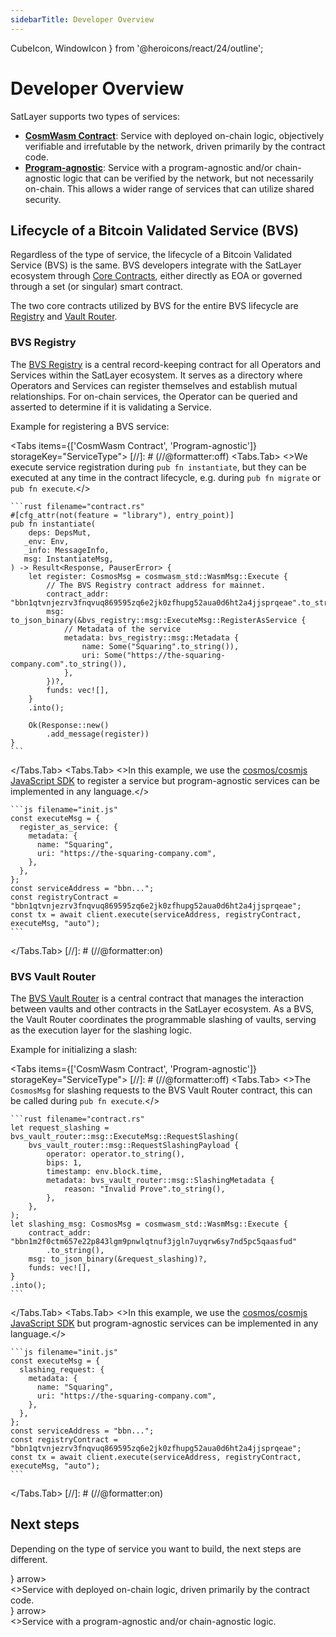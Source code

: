 ```yaml
---
sidebarTitle: Developer Overview
---
```


  CubeIcon, WindowIcon
} from '@heroicons/react/24/outline';

# Developer Overview

SatLayer supports two types of services:

- [**CosmWasm Contract**](/developers/cosmwasm):
Service with deployed on-chain logic,
objectively verifiable and irrefutable by the network,
driven primarily by the contract code.
- [**Program-agnostic**](/developers/program-agnostic):
Service with a program-agnostic and/or chain-agnostic logic
that can be verified by the network,
but not necessarily on-chain.
This allows a wider range of services that can utilize shared security.

## Lifecycle of a Bitcoin Validated Service (BVS)

Regardless of the type of service,
the lifecycle of a Bitcoin Validated Service (BVS) is the same.
BVS developers integrate with the SatLayer ecosystem through [Core Contracts](/contracts),
either directly as EOA or governed through a set (or singular) smart contract.

The two core contracts utilized by BVS for the entire BVS lifecycle
are [Registry](/contracts/registry) and [Vault Router](/contracts/vault-router).

### BVS Registry

The [BVS Registry](/contracts/registry) is a central record-keeping contract for all Operators and Services within the SatLayer ecosystem.
It serves as a directory where Operators and Services can register themselves and establish mutual relationships.
For on-chain services, the Operator can be queried and asserted to determine if it is validating a Service.

Example for registering a BVS service:

<Tabs items={['CosmWasm Contract', 'Program-agnostic']} storageKey="ServiceType">
  [//]: # (//@formatter:off)
  <Tabs.Tab>
    <>We execute service registration during `pub fn instantiate`, but they can be executed at any time in the contract lifecycle, e.g. during `pub fn migrate` or `pub fn execute`.</>

    ```rust filename="contract.rs"
    #[cfg_attr(not(feature = "library"), entry_point)]
    pub fn instantiate(
        deps: DepsMut,
       _env: Env,
       _info: MessageInfo,
       msg: InstantiateMsg,
    ) -> Result<Response, PauserError> {
        let register: CosmosMsg = cosmwasm_std::WasmMsg::Execute {
            // The BVS Registry contract address for mainnet.
            contract_addr: "bbn1qtvnjezrv3fnqvuq869595zq6e2jk0zfhupg52aua0d6ht2a4jjsprqeae".to_string(),
            msg: to_json_binary(&bvs_registry::msg::ExecuteMsg::RegisterAsService {
                // Metadata of the service
                metadata: bvs_registry::msg::Metadata {
                    name: Some("Squaring".to_string()),
                    uri: Some("https://the-squaring-company.com".to_string()),
                },
            })?,
            funds: vec![],
        }
        .into();

        Ok(Response::new()
            .add_message(register))
    }
    ```

  </Tabs.Tab>
  <Tabs.Tab>
    <>In this example, we use the [cosmos/cosmjs JavaScript SDK](https://github.com/cosmos/cosmjs) to register a service but program-agnostic services can be implemented in any language.</>

    ```js filename="init.js"
    const executeMsg = {
      register_as_service: {
        metadata: {
          name: "Squaring",
          uri: "https://the-squaring-company.com",
        },
      },
    };
    const serviceAddress = "bbn...";
    const registryContract = "bbn1qtvnjezrv3fnqvuq869595zq6e2jk0zfhupg52aua0d6ht2a4jjsprqeae";
    const tx = await client.execute(serviceAddress, registryContract, executeMsg, "auto");
    ```
  </Tabs.Tab>
  [//]: # (//@formatter:on)
</Tabs>

### BVS Vault Router

The [BVS Vault Router]((/contracts/vault-router)) is a central contract
that manages the interaction between vaults and other contracts in the SatLayer ecosystem.
As a BVS,
the Vault Router coordinates the programmable slashing of vaults,
serving as the execution layer for the slashing logic.

Example for initializing a slash:

<Tabs items={['CosmWasm Contract', 'Program-agnostic']} storageKey="ServiceType">
  [//]: # (//@formatter:off)
  <Tabs.Tab>
    <>The `CosmosMsg` for slashing requests to the BVS Vault Router contract, this can be called during `pub fn execute`.</>

    ```rust filename="contract.rs"
    let request_slashing = bvs_vault_router::msg::ExecuteMsg::RequestSlashing(
        bvs_vault_router::msg::RequestSlashingPayload {
            operator: operator.to_string(),
            bips: 1,
            timestamp: env.block.time,
            metadata: bvs_vault_router::msg::SlashingMetadata {
                reason: "Invalid Prove".to_string(),
            },
        },
    );
    let slashing_msg: CosmosMsg = cosmwasm_std::WasmMsg::Execute {
        contract_addr: "bbn1m2f0ctm657e22p843lgm9pnwlqtnuf3jgln7uyqrw6sy7nd5pc5qaasfud"
            .to_string(),
        msg: to_json_binary(&request_slashing)?,
        funds: vec![],
    }
    .into();
    ```

  </Tabs.Tab>
  <Tabs.Tab>
    <>In this example, we use the [cosmos/cosmjs JavaScript SDK](https://github.com/cosmos/cosmjs) but program-agnostic services can be implemented in any language.</>

    ```js filename="init.js"
    const executeMsg = {
      slashing_request: {
        metadata: {
          name: "Squaring",
          uri: "https://the-squaring-company.com",
        },
      },
    };
    const serviceAddress = "bbn...";
    const registryContract = "bbn1qtvnjezrv3fnqvuq869595zq6e2jk0zfhupg52aua0d6ht2a4jjsprqeae";
    const tx = await client.execute(serviceAddress, registryContract, executeMsg, "auto");
    ```
  </Tabs.Tab>
  [//]: # (//@formatter:on)
</Tabs>

## Next steps

Depending on the type of service you want to build,
the next steps are different.

<Cards num={2}>
  <Cards.Card
    title="CosmWasm Contract"
    href="/developers/cosmwasm"
    icon={<CubeIcon/>}
    arrow>
    <div className="x:p-4 x:grow x:bg-white x:dark:bg-black x:leading-7">
      <>Service with deployed on-chain logic, driven primarily by the contract code.</>
    </div>
  </Cards.Card>
  <Cards.Card
    title="Program-agnostic"
    href="/developers/program-agnostic"
    icon={<WindowIcon/>}
    arrow>
    <div className="x:p-4 x:grow x:bg-white x:dark:bg-black x:leading-7">
      <>Service with a program-agnostic and/or chain-agnostic logic.</>
    </div>
  </Cards.Card>
</Cards>